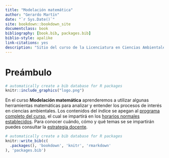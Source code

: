 ```yaml
--- 
title: "Modelación matemática"
author: "Gerardo Martín"
date: "`r Sys.Date()`"
site: bookdown::bookdown_site
documentclass: book
bibliography: [book.bib, packages.bib]
biblio-style: apalike
link-citations: yes
description: "Sitio del curso de la Licenciatura en Ciencias Ambientales de la ENES unidad Mérida"
---
```


# Preámbulo

```r
# automatically create a bib database for R packages
knitr::include_graphics("logo.png")
```

En el curso **Modelación matemática** aprenderemos a utilizar algunas herramientas matemáticas para analizar y entender los procesos de interés en ciencias ambientales. Los contenidos del índice se apegan al [programa completo del curso](Programa-curso.pdf), el cual se impartirá en los [horarios normales establecidos](Horario.pdf). Para conocer cuándo, cómo y qué temas se se impartirán puedes consultar la [estrategia docente](Estrategia-docente.pdf).

```r
# automatically create a bib database for R packages
knitr::write_bib(c(
  .packages(), 'bookdown', 'knitr', 'rmarkdown'
), 'packages.bib')
```

